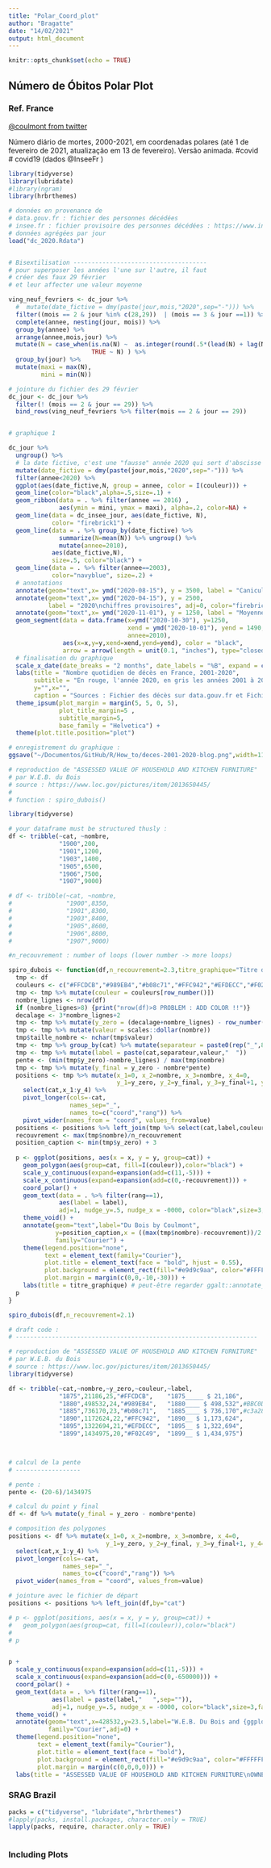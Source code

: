 ```yaml
---
title: "Polar_Coord_plot"
author: "Bragatte"
date: "14/02/2021"
output: html_document
---
```


```r
knitr::opts_chunk$set(echo = TRUE)
```

## Número de Óbitos Polar Plot

### Ref. France

[\@coulmont from twitter](https://twitter.com/coulmont/status/1360545213144592385){.uri}

Número diário de mortes, 2000-2021, em coordenadas polares (até 1 de fevereiro de 2021, atualização em 13 de fevereiro). Versão animada. \#covid \# covid19 (dados @InseeFr )

```r
library(tidyverse)
library(lubridate)
#library(ngram)
library(hrbrthemes)

# données en provenance de
# data.gouv.fr : fichier des personnes décédées
# insee.fr : fichier provisoire des personnes décédées : https://www.insee.fr/fr/information/4470857
# données agrégées par jour
load("dc_2020.Rdata")


# Bisextilisation -------------------------------------
# pour superposer les années l'une sur l'autre, il faut
# créer des faux 29 février 
# et leur affecter une valeur moyenne

ving_neuf_fevriers <- dc_jour %>%
  #  mutate(date_fictive = dmy(paste(jour,mois,"2020",sep="-"))) %>%
  filter((mois == 2 & jour %in% c(28,29))  | (mois == 3 & jour ==1)) %>%
  complete(annee, nesting(jour, mois)) %>% 
  group_by(annee) %>%
  arrange(annee,mois,jour) %>%
  mutate(N = case_when(is.na(N) ~  as.integer(round(.5*(lead(N) + lag(N)))) ,
                       TRUE ~ N) ) %>%
  group_by(jour) %>%
  mutate(maxi = max(N),
         mini = min(N)) 

# jointure du fichier des 29 février
dc_jour <- dc_jour %>%
  filter(! (mois == 2 & jour == 29)) %>%
  bind_rows(ving_neuf_fevriers %>% filter(mois == 2 & jour == 29))


# graphique 1

dc_jour %>% 
  ungroup() %>%
  # la date fictive, c'est une "fausse" année 2020 qui sert d'abscisse
  mutate(date_fictive = dmy(paste(jour,mois,"2020",sep="-"))) %>% 
  filter(annee<2020) %>%
  ggplot(aes(date_fictive,N, group = annee, color = I(couleur))) +
  geom_line(color="black",alpha=.5,size=.1) +
  geom_ribbon(data = . %>% filter(annee == 2016) ,
              aes(ymin = mini, ymax = maxi), alpha=.2, color=NA) +
  geom_line(data = dc_insee_jour, aes(date_fictive, N),
            color= "firebrick1") + 
  geom_line(data = . %>% group_by(date_fictive) %>% 
              summarize(N=mean(N)) %>% ungroup() %>%
              mutate(annee=2010),
            aes(date_fictive,N),
            size=.5, color="black") +
  geom_line(data = . %>% filter(annee==2003),
            color="navyblue", size=.2) +
  # annotations
  annotate(geom="text",x= ymd("2020-08-15"), y = 3500, label = "Canicule de 2003", adj =0 ) +
  annotate(geom="text",x= ymd("2020-04-15"), y = 2500, 
           label = "2020\nchiffres provisoires", adj=0, color="firebrick1") +
  annotate(geom="text",x= ymd("2020-11-01"), y = 1250, label = "Moyenne\n2001-2019", adj=0, size=4) +
  geom_segment(data = data.frame(x=ymd("2020-10-30"), y=1250, 
                                 xend = ymd("2020-10-01"), yend = 1490, 
                                 annee=2010),
               aes(x=x,y=y,xend=xend,yend=yend), color = "black", 
               arrow = arrow(length = unit(0.1, "inches"), type="closed") ) +
  # finalisation du graphique
  scale_x_date(date_breaks = "2 months", date_labels = "%B", expand = c(0.01,0.01)) +
  labs(title = "Nombre quotidien de décès en France, 2001-2020",
       subtitle = "En rouge, l'année 2020, en gris les années 2001 à 2019. En bleu foncé : 2003",
       y="",x="",
       caption = "Sources : Fichier des décès sur data.gouv.fr et Fichier des décès sur insee.fr (24 avril 2020) | Graphique : B. Coulmont") +
  theme_ipsum(plot_margin = margin(5, 5, 0, 5), 
              plot_title_margin=5 , 
              subtitle_margin=5,
              base_family = "Helvetica") +
  theme(plot.title.position="plot")

# enregistrement du graphique :
ggsave("~/Documentos/GitHub/R/How_to/deces-2001-2020-blog.png",width=1100/120,height=700/120,dpi=120)

```

```r
# reproduction de "ASSESSED VALUE OF HOUSEHOLD AND KITCHEN FURNITURE"
# par W.E.B. du Bois
# source : https://www.loc.gov/pictures/item/2013650445/
# 
# function : spiro_dubois()

library(tidyverse)

# your dataframe must be structured thusly :
df <- tribble(~cat, ~nombre,
              "1900",200,
              "1901",1200,
              "1903",1400,
              "1905",6500,
              "1906",7500,
              "1907",9000)

# df <- tribble(~cat, ~nombre,
#               "1900",8350,
#               "1901",8300,
#               "1903",8400,
#               "1905",8600,
#               "1906",8800,
#               "1907",9000)

#n_recouvrement : number of loops (lower number -> more loops)

spiro_dubois <- function(df,n_recouvrement=2.3,titre_graphique="Titre du graphique") {
  tmp <- df
  couleurs <- c("#FFCDCB","#989EB4","#b08c71","#FFC942","#EFDECC","#F02C49","#354733","darkorange2","#101010") # add more colors if you have more than 6 rows
  tmp <- tmp %>% mutate(couleur = couleurs[row_number()])
  nombre_lignes <- nrow(df)
  if (nombre_lignes>8) {print("nrow(df)>8 PROBLEM : ADD COLOR !!")}
  decalage <- 3*nombre_lignes+2
  tmp <- tmp %>% mutate(y_zero = (decalage+nombre_lignes) - row_number()-1)
  tmp <- tmp %>% mutate(valeur = scales::dollar(nombre))
  tmp$taille_nombre <- nchar(tmp$valeur)
  tmp <- tmp %>% group_by(cat) %>% mutate(separateur = paste0(rep("_",8-taille_nombre),collapse=""))
  tmp <- tmp %>% mutate(label = paste(cat,separateur,valeur,"  "))
  pente <- (min(tmp$y_zero)-nombre_lignes) / max(tmp$nombre)
  tmp <- tmp %>% mutate(y_final = y_zero - nombre*pente)
  positions <- tmp %>% mutate(x_1=0, x_2=nombre, x_3=nombre, x_4=0,
                              y_1=y_zero, y_2=y_final, y_3=y_final+1, y_4=y_zero+1) %>%
    select(cat,x_1:y_4) %>%
    pivot_longer(cols=-cat,
                 names_sep="_",
                 names_to=c("coord","rang")) %>%
    pivot_wider(names_from = "coord", values_from=value)
  positions <- positions %>% left_join(tmp %>% select(cat,label,couleur),by="cat")
  recouvrement <- max(tmp$nombre)/n_recouvrement
  position_caption <- min(tmp$y_zero) + 3
  
  p <- ggplot(positions, aes(x = x, y = y, group=cat)) +
    geom_polygon(aes(group=cat, fill=I(couleur)),color="black") +
    scale_y_continuous(expand=expansion(add=c(11,-5))) +
    scale_x_continuous(expand=expansion(add=c(0,-recouvrement))) +
    coord_polar() +
    geom_text(data = . %>% filter(rang==1),
              aes(label = label),
              adj=1, nudge_y=.5, nudge_x = -0000, color="black",size=3,family="Courier") +
    theme_void() +
    annotate(geom="text",label="Du Bois by Coulmont",
             y=position_caption,x = ((max(tmp$nombre)-recouvrement))/2.1 ,
             family="Courier") +
    theme(legend.position="none",
          text = element_text(family="Courier"),
          plot.title = element_text(face = "bold", hjust = 0.55),
          plot.background = element_rect(fill="#e9d9c9aa", color="#FFFFFF00"),
          plot.margin = margin(c(0,0,-10,-30))) +
    labs(title = titre_graphique) # peut-être regarder ggalt::annotate_textp : non ne fonctionne qu'avec coordonnees cartesiennes
  p
}

spiro_dubois(df,n_recouvrement=2.1)

# draft code :
# -------------------------------------------------------------------

# reproduction de "ASSESSED VALUE OF HOUSEHOLD AND KITCHEN FURNITURE"
# par W.E.B. du Bois
# source : https://www.loc.gov/pictures/item/2013650445/
library(tidyverse)

df <- tribble(~cat,~nombre,~y_zero,~couleur,~label,
              "1875",21186,25,"#FFCDCB",    "1875_____ $ 21,186",
              "1880",498532,24,"#989EB4",   "1880____ $ 498,532",#BBC0D4 #4682B4
              "1885",736170,23,"#b08c71",   "1885____ $ 736,170",#c3a288 #DBB6A3
              "1890",1172624,22,"#FFC942",  "1890__ $ 1,173,624",
              "1895",1322694,21,"#EFDECC",  "1895__ $ 1,322,694",
              "1899",1434975,20,"#F02C49",  "1899__ $ 1,434,975")



# calcul de la pente
# ------------------

# pente : 
pente <- (20-6)/1434975

# calcul du point y final
df <- df %>% mutate(y_final = y_zero - nombre*pente)

# composition des polygones
positions <- df %>% mutate(x_1=0, x_2=nombre, x_3=nombre, x_4=0,
                           y_1=y_zero, y_2=y_final, y_3=y_final+1, y_4=y_zero+1) %>%
  select(cat,x_1:y_4) %>%
  pivot_longer(cols=-cat,
               names_sep="_",
               names_to=c("coord","rang")) %>%
  pivot_wider(names_from = "coord", values_from=value)

# jointure avec le fichier de départ
positions <- positions %>% left_join(df,by="cat")

# p <- ggplot(positions, aes(x = x, y = y, group=cat)) +
#   geom_polygon(aes(group=cat, fill=I(couleur)),color="black")
# 
# p


p + 
  scale_y_continuous(expand=expansion(add=c(11,-5))) +
  scale_x_continuous(expand=expansion(add=c(0,-650000))) +
  coord_polar() +
  geom_text(data = . %>% filter(rang==1),
            aes(label = paste(label,"   ",sep="")),
            adj=1, nudge_y=.5, nudge_x = -0000, color="black",size=3,family="Courier") +
  theme_void() +
  annotate(geom="text",x=428532,y=23.5,label="W.E.B. Du Bois and {ggplot} by Baptiste Coulmont",
           family="Courier",adj=0) +
  theme(legend.position="none",
        text = element_text(family="Courier"),
        plot.title = element_text(face = "bold"),
        plot.background = element_rect(fill="#e9d9c9aa", color="#FFFFFF00"),
        plot.margin = margin(c(0,0,0,0))) +
  labs(title = "ASSESSED VALUE OF HOUSEHOLD AND KITCHEN FURNITURE\nOWNED BY GEORGIA NEGROES.")
```

### SRAG Brazil

```r
packs = c("tidyverse", "lubridate","hrbrthemes")
#lapply(packs, install.packages, character.only = TRUE)
lapply(packs, require, character.only = TRUE)



```

### Including Plots

```r

```
